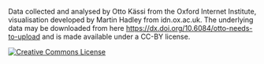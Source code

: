 Data collected and analysed by Otto Kässi from the Oxford Internet Institute, visualisation developed by Martin Hadley from idn.ox.ac.uk. The underlying data may be downloaded from here <a href=https://dx.doi.org/10.6084/m9.figshare.3425729.v3>https://dx.doi.org/10.6084/otto-needs-to-upload</a> and is made available under a CC-BY license.

<p><a rel='license' href='http://creativecommons.org/licenses/by/4.0/'><img alt='Creative Commons License' style='border-width:0' src='https://i.creativecommons.org/l/by/4.0/88x31.png' /></a></p>

